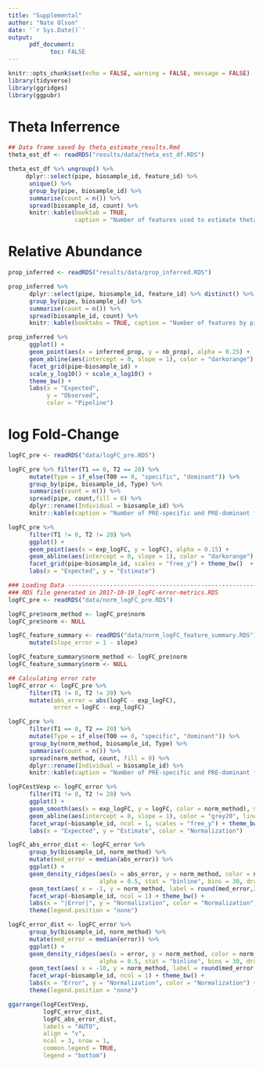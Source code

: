 ```yaml
---
title: "Supplemental"
author: "Nate Olson"
date: '`r Sys.Date()`'
output:
      pdf_document:
            toc: FALSE
---
```

```r
knitr::opts_chunk$set(echo = FALSE, warning = FALSE, message = FALSE)
library(tidyverse)
library(ggridges)
library(ggpubr)
```


# Theta Inferrence
```r
## Data frame saved by theta_estimate_results.Rmd
theta_est_df <- readRDS("results/data/theta_est_df.RDS")
```


```r
theta_est_df %>% ungroup() %>%
     dplyr::select(pipe, biosample_id, feature_id) %>%
      unique() %>%
      group_by(pipe, biosample_id) %>%
      summarise(count = n()) %>%
      spread(biosample_id, count) %>%
      knitr::kable(booktab = TRUE,
                   caption = "Number of features used to estimate theta by biological replicate and pipeline.")
```

\newpage
# Relative Abundance
```r
prop_inferred <- readRDS("results/data/prop_inferred.RDS")
```

```r
prop_inferred %>%
      dplyr::select(pipe, biosample_id, feature_id) %>% distinct() %>%
      group_by(pipe, biosample_id) %>%
      summarise(count = n()) %>%
      spread(biosample_id, count) %>%
      knitr::kable(booktabs = TRUE, caption = "Number of features by pipeline and individual used in the relative abundance error rate analysis.")
```

\newpage
```r
prop_inferred %>%
      ggplot() +
      geom_point(aes(x = inferred_prop, y = nb_prop), alpha = 0.25) +
      geom_abline(aes(intercept = 0, slope = 1), color = "darkorange") +
      facet_grid(pipe~biosample_id) +
      scale_y_log10() + scale_x_log10() +
      theme_bw() +
      labs(x = "Expected",
           y = "Observed",
           color = "Pipeline")
```


<!-- ## Feature Characterization -->

\newpage
# log Fold-Change

```r
logFC_pre <- readRDS("data/logFC_pre.RDS")
```

```r
logFC_pre %>% filter(T1 == 0, T2 == 20) %>%
      mutate(Type = if_else(T00 == 0, "specific", "dominant")) %>%
      group_by(pipe, biosample_id, Type) %>%
      summarise(count = n()) %>%
      spread(pipe, count,fill = 0) %>%
      dplyr::rename(Individual = biosample_id) %>%
      knitr::kable(caption = "Number of PRE-specific and PRE-dominant features by individual and pipeline", booktabs = TRUE)
```

\newpage
```r
logFC_pre %>%
      filter(T1 != 0, T2 != 20) %>%
      ggplot() +
      geom_point(aes(x = exp_logFC, y = logFC), alpha = 0.15) +
      geom_abline(aes(intercept = 0, slope = 1), color = "darkorange") +
      facet_grid(pipe~biosample_id, scales = "free_y") + theme_bw()  +
      labs(x = "Expected", y = "Estimate")
```

```r
### Loading Data ---------------------------------------------------------------
### RDS file generated in 2017-10-19_logFC-error-metrics.RDS
logFC_pre <- readRDS("data/norm_logFC_pre.RDS")

logFC_pre$norm_method <- logFC_pre$norm
logFC_pre$norm <- NULL

logFC_feature_summary <- readRDS("data/norm_logFC_feature_summary.RDS") %>%
      mutate(slope_error = 1 - slope)

logFC_feature_summary$norm_method <- logFC_pre$norm
logFC_feature_summary$norm <- NULL

## Calculating error rate
logFC_error <- logFC_pre %>%
      filter(T1 != 0, T2 != 20) %>%
      mutate(abs_error = abs(logFC - exp_logFC),
             error = logFC - exp_logFC)
```

```r
logFC_pre %>%
      filter(T1 == 0, T2 == 20) %>%
      mutate(Type = if_else(T00 == 0, "specific", "dominant")) %>%
      group_by(norm_method, biosample_id, Type) %>%
      summarise(count = n()) %>%
      spread(norm_method, count, fill = 0) %>%
      dplyr::rename(Individual = biosample_id) %>%
      knitr::kable(caption = "Number of PRE-specific and PRE-dominant features by individual and normalization method for Mothur", booktabs = TRUE)
```

```r
logFCestVexp <- logFC_error %>%
      filter(T1 != 0, T2 != 20) %>%
      ggplot() +
      geom_smooth(aes(x = exp_logFC, y = logFC, color = norm_method), method = "lm") +
      geom_abline(aes(intercept = 0, slope = 1), color = "grey20", linetype = 2) +
      facet_wrap(~biosample_id, ncol = 1, scales = "free_y") + theme_bw()  +
      labs(x = "Expected", y = "Estimate", color = "Normalization")

logFC_abs_error_dist <- logFC_error %>%
      group_by(biosample_id, norm_method) %>%
      mutate(med_error = median(abs_error)) %>%
      ggplot() +
      geom_density_ridges(aes(x = abs_error, y = norm_method, color = norm_method),
                          alpha = 0.5, stat = "binline", bins = 30, draw_baseline = FALSE)  +
      geom_text(aes( x = -1, y = norm_method, label = round(med_error,2))) +
      facet_wrap(~biosample_id, ncol = 1) + theme_bw() +
      labs(x = "|Error|", y = "Normalization", color = "Normalization") +
      theme(legend.position = "none")

logFC_error_dist <- logFC_error %>%
      group_by(biosample_id, norm_method) %>%
      mutate(med_error = median(error)) %>%
      ggplot() +
      geom_density_ridges(aes(x = error, y = norm_method, color = norm_method),
                          alpha = 0.5, stat = "binline", bins = 30, draw_baseline = FALSE)  +
      geom_text(aes( x = -10, y = norm_method, label = round(med_error,2))) +
      facet_wrap(~biosample_id, ncol = 1) + theme_bw() +
      labs(x = "Error", y = "Normalization", color = "Normalization") +
      theme(legend.position = "none")

ggarrange(logFCestVexp,
          logFC_error_dist,
          logFC_abs_error_dist,
          labels = "AUTO",
          align = "v",
          ncol = 3, nrow = 1,
          common.legend = TRUE,
          legend = "bottom")
```

<!-- ## Estimator Comparison -->

<!-- ## Feature Characterization -->
